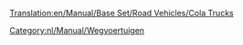 [[Translation:en/Manual/Base Set/Road Vehicles/Cola Trucks]]

{{nl/Manual/Base Set/Road Vehicles/Wegvoertuig|name     = MightyMover Colatruck
  |img      = en/Manual/Base Set/Road Vehicles/MightyMover Cola.png
  |price    = £4.797 (€9.594)
  |speed    = 30 mph (48 km/h)
  |annual   = £421 (€842)
  |designed = 1936
  |life     = 15
  |capacity = 17.000 liter cola
}}
{{nl/Manual/Base Set/Road Vehicles/Wegvoertuig|name     = Powernaught Colatruck
  |img      = en/Manual/Base Set/Road Vehicles/Powernaught Cola.png
  |price    = £6.027 (12.054)
  |speed    = 55 mph (88 km/h)
  |annual   = £787 (€1.640)
  |designed = 1975
  |life     = 15
  |capacity = 19.000 liter cola
}}
{{nl/Manual/Base Set/Road Vehicles/Wegvoertuig|name     = Wizzow Colatruck
  |img      = en/Manual/Base Set/Road Vehicles/Wizzow Cola.png
  |price    = £6.437 (€12.874)
  |speed    = 70 mph (112 km/h)
  |annual   = £1.125 (€2.640)
  |designed = 2012
  |life     = 15
  |capacity = 22.000 liter cola
}}

[[Category:nl/Manual/Wegvoertuigen]]